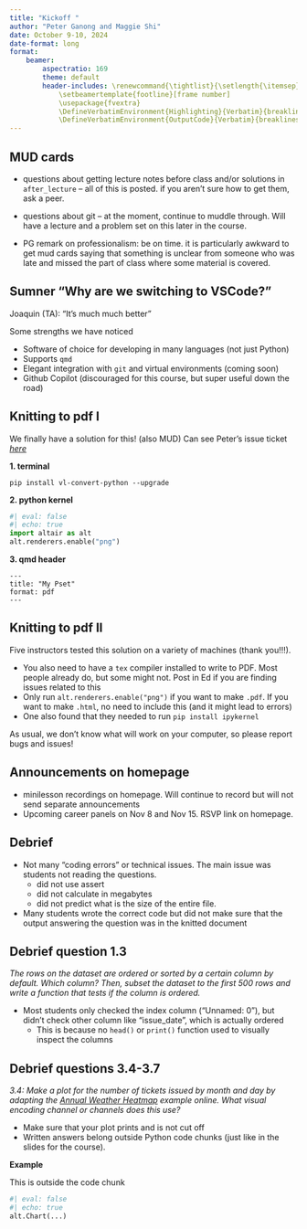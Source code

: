 ```yaml
---
title: "Kickoff "
author: "Peter Ganong and Maggie Shi"
date: October 9-10, 2024
date-format: long
format: 
    beamer:
        aspectratio: 169
        theme: default
        header-includes: \renewcommand{\tightlist}{\setlength{\itemsep}{3ex}\setlength{\parskip}{0pt}}
            \setbeamertemplate{footline}[frame number]
            \usepackage{fvextra}
            \DefineVerbatimEnvironment{Highlighting}{Verbatim}{breaklines,commandchars=\\\{\}}
            \DefineVerbatimEnvironment{OutputCode}{Verbatim}{breaklines,commandchars=\\\{\}}
---
```


## MUD cards

* questions about getting lecture notes before class and/or solutions in `after_lecture` -- all of this is posted. if you aren't sure how to get them, ask a peer.
    
* questions about git -- at the moment, continue to muddle through. Will have a lecture and a problem set on this later in the course.

* PG remark on professionalism: be on time. it is particularly awkward to get mud cards saying that something is unclear from someone who was late and missed the part of class where some material is covered. 

## Sumner "Why are we switching to VSCode?"

Joaquin (TA): "It's much much better"

Some strengths we have noticed

* Software of choice for developing in many languages (not just Python)
* Supports `qmd`
* Elegant integration with `git` and virtual environments (coming soon)
* Github Copilot (discouraged for this course, but super useful down the road)

## Knitting to pdf I

We finally have a solution for this! (also MUD) Can see Peter's issue ticket *[here](https://github.com/vega/vl-convert/issues/183)*

**1. terminal**
```{}
pip install vl-convert-python --upgrade
```

**2. python kernel**
```python
#| eval: false
#| echo: true
import altair as alt
alt.renderers.enable("png")
```

**3. qmd header**
```{}
---
title: "My Pset"
format: pdf
---
```

## Knitting to pdf II

Five instructors tested this solution on a variety of machines (thank you!!!). 

* You also need to have a `tex` compiler installed to write to PDF. Most people already do, but some might not. Post in Ed if you are finding issues related to this
* Only run `alt.renderers.enable("png")` if you want to make `.pdf`. If you want to make `.html`, no need to include this (and it might lead to errors)
* One also found that they needed to run `pip install ipykernel`

As usual, we don't know what will work on your computer, so please report bugs and issues!

## Announcements on homepage

* minilesson recordings on homepage. Will continue to record but will not send separate announcements
* Upcoming career panels on Nov 8 and Nov 15. RSVP link on homepage.

## Debrief 

*  Not many "coding errors" or technical issues. The main issue was students not reading the questions. 
\vspace{2ex}
    * did not use assert
    * did not calculate in megabytes
    * did not predict what is the size of the entire file.
* Many students wrote the correct code but did not make sure that the output answering the question was in the knitted document

## Debrief question 1.3

*The rows on the dataset are ordered or sorted by a certain column by default. Which column? Then, subset the dataset to the first 500 rows and write a function that tests if the column is ordered.*

- Most students only checked the index column ("Unnamed: 0"), but didn't check other column like "issue_date", which is actually ordered
    - This is because no `head()` or `print()` function used to visually inspect the columns


## Debrief questions 3.4-3.7

*3.4: Make a plot for the number of tickets issued by month and day by adapting the [Annual Weather Heatmap](https://altair-viz.github.io/gallery/annual_weather_heatmap.html) example online. What visual encoding channel or channels does this use?*

* Make sure that your plot prints and is not cut off
* Written answers belong outside Python code chunks (just like in the slides for the course).

**Example**

This is outside the code chunk
```python
#| eval: false
#| echo: true
alt.Chart(...)
```
